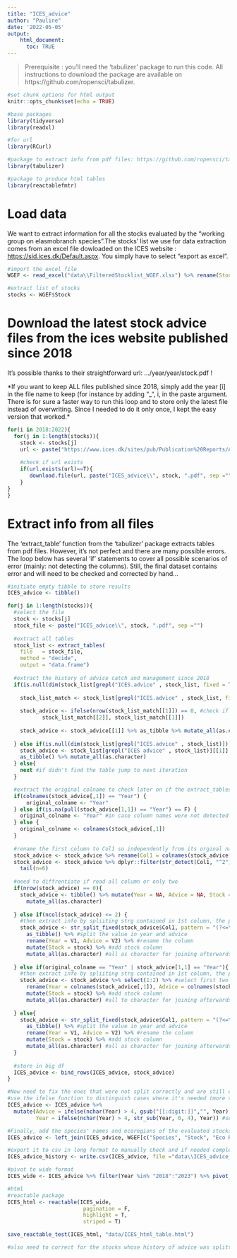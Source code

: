 ```yaml
---
title: "ICES_advice"
author: "Pauline"
date: '2022-05-05'
output:
    html_document:
      toc: TRUE
---
```

> Prerequisite : you'll need the 'tabulizer' package to run this code. All instructions to download the package are available on https://github.com/ropensci/tabulizer.

```r
#set chunk options for html output
knitr::opts_chunk$set(echo = TRUE)

#base packages
library(tidyverse)
library(readxl)

#for url
library(RCurl)

#package to extract info from pdf files: https://github.com/ropensci/tabulizer
library(tabulizer)

#package to produce html tables
library(reactablefmtr)
```

# Load data
We want to extract information for all the stocks evaluated by the "working group on elasmobranch species".The stocks' list we use for data extraction comes from an excel file dowloaded on the ICES website : <https://sid.ices.dk/Default.aspx>. You simply have to select "export as excel".   
```r
#import the excel file
WGEF <- read_excel("data\\FilteredStocklist_WGEF.xlsx") %>% rename(Stock = `Stock Key Label`)

#extract list of stocks
stocks <- WGEF$Stock
```

# Download the latest stock advice files from the ices website published since 2018
It's possible thanks to their straightforward url: .../year/year/stock.pdf !  

*If you want to keep ALL files published since 2018, simply add the year [i] in the file name to keep (for instance by adding "_", i, in the paste argument. There is for sure a faster way to run this loop and to store only the latest file instead of overwriting. Since I needed to do it only once, I kept the easy version that worked.*

```r
for(i in 2018:2022){
  for(j in 1:length(stocks)){
    stock <- stocks[j]
    url <- paste("https://www.ices.dk/sites/pub/Publication%20Reports/Advice/",i, "/", i, "/", stock, ".pdf", sep = "")
    
    #check if url exists
    if(url.exists(url)==T){
       download.file(url, paste("ICES_advice\\", stock, ".pdf", sep =""), mode = "wb")
    }
}
}
```

# Extract info from all files
  
The 'extract_table' function from the 'tabulizer' package extracts tables from pdf files. However, it's not perfect and there are many possible errors. The loop below has several 'if' statements to cover all possible scenarios of error (mainly: not detecting the columns). Still, the final dataset contains error and will need to be checked and corrected by hand...  

```r
#initiate empty tibble to store results
ICES_advice <- tibble()

for(j in 1:length(stocks)){
  #select the file
  stock <- stocks[j]
  stock_file <- paste("ICES_advice\\", stock, ".pdf", sep ="")
  
  #extract all tables
  stock_list <- extract_tables(
    file   = stock_file, 
    method = "decide", 
    output = "data.frame")
 
  #extract the history of advice catch and management since 2018
  if(is.null(dim(stock_list[grepl("ICES.advice" , stock_list, fixed = T)])) == F){ #if he finds the pattern as is
    
    stock_list_match <- stock_list[grepl("ICES.advice" , stock_list, fixed = T)] #match pattern 
    
    stock_advice <- ifelse(nrow(stock_list_match[[1]]) == 0, #check if got right one (more than 0 rows in any case, otherwise caught a title)
           stock_list_match[[2]], stock_list_match[[1]])
    
    stock_advice <- stock_advice[[1]] %>% as_tibble %>% mutate_all(as.character) #extract the table
    
  } else if(is.null(dim(stock_list[grepl("ICES.advice" , stock_list)])) == F) {
    stock_advice <- stock_list[grepl("ICES advice" , stock_list)][[1]] %>% #extract the first df where he finds ICES.advice as is
    as_tibble() %>% mutate_all(as.character)
  } else{
    next #if didn't find the table jump to next iteration
  }

  #extract the original colname to check later on if the extract_tables function read it correctly
  if(colnames(stock_advice[,1]) == "Year") {
      original_colname <- "Year"
  } else if(is.na(pull(stock_advice[1,1]) == "Year") == F) {
    original_colname <- "Year" #in case column names were not detected but column still well separated
  } else {
    original_colname <- colnames(stock_advice[,1])
  }
  
  #rename the first column to Col1 so independently from its orginal name you can now refer to it
  stock_advice <- stock_advice %>% rename(Col1 = colnames(stock_advice[,1]))
  stock_advice <- stock_advice %>% dplyr::filter(str_detect(Col1, "^2")) %>% #select columns that starts with 2 for the years
    tail(n=6)
  
  #need to diffrentiate if read all column or only two
  if(nrow(stock_advice) == 0){
    stock_advice <- tibble() %>% mutate(Year = NA, Advice = NA, Stock = stock) %>% #if didn't find
      mutate_all(as.character)
    
  } else if(ncol(stock_advice) <= 2) {
    #then extract info by spliiting strg contained in 1st column, the pattern
    stock_advice <- str_split_fixed(stock_advice$Col1, pattern = "(?<=\\D)(?=\\d)|(?<=\\d)(?=\\D)", n = 2) %>% 
      as_tibble() %>% #split the value in year and advice
      rename(Year = V1, Advice = V2) %>% #rename the column
      mutate(Stock = stock) %>% #add stock column
      mutate_all(as.character) #all as character for joining afterwards
    
  } else if(original_colname == "Year" | stock_advice[1,1] == "Year"){
    #then extract info by spliiting strg contained in 1st column, the pattern
    stock_advice <- stock_advice %>% select(1:2) %>% #select first two columns
      rename(Year = colnames(stock_advice[,1]), Advice = colnames(stock_advice[,2])) %>% #rename first two columns
      mutate(Stock = stock) %>% #add stock column
      mutate_all(as.character) #all to character for joining afterwards
    
  } else{
    stock_advice <- str_split_fixed(stock_advice$Col1, pattern = "(?<=\\D)(?=\\d)|(?<=\\d)(?=\\D)", n = 2) %>% 
      as_tibble() %>% #split the value in year and advice
      rename(Year = V1, Advice = V2) %>% #rename the column
      mutate(Stock = stock) %>% #add stock column
      mutate_all(as.character) #all as character for joining afterwards
  }
  
  #store in big df
  ICES_advice <- bind_rows(ICES_advice, stock_advice)
}

#Now need to fix the ones that were not split correctly and are still on one column
#use the ifelse function to distinguish cases where it's needed (more than 4 characters in r column)
ICES_advice <- ICES_advice %>% 
  mutate(Advice = ifelse(nchar(Year) > 4, gsub("[[:digit:]]","", Year), Advice), #suppress digits from the strg and assign it to advice
         Year = ifelse(nchar(Year) > 4, str_sub(Year, 0, 4), Year)) #select only first four characters to get the year

#Finally, add the species' names and ecoregions of the evaluated stocks to the df
ICES_advice <- left_join(ICES_advice, WGEF[c("Species", "Stock", "Eco Region")], by = "Stock")

#export it to csv in long format to manually check and if needed complete
ICES_advice_history <- write.csv(ICES_advice, file ="data\\ICES_advice_history.csv")

#pivot to wide format
ICES_wide <- ICES_advice %>% filter(Year %in% "2018":"2023") %>% pivot_wider(names_from = Year, values_from = Advice) %>% relocate(Stock)

#html
#reactable package
ICES_html <- reactable(ICES_wide,
                        pagination = F,
                        highlight = T,
                        striped = T)

save_reactable_test(ICES_html, "data/ICES_html_table.html")

#also need to correct for the stocks whose history of advice was splitted on two pages --> the year values will stop earlier than 2020 for instance
```
